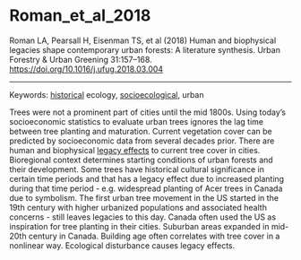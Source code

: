 # Roman_et_al_2018

Roman LA, Pearsall H, Eisenman TS, et al (2018) Human and biophysical legacies shape contemporary urban forests: A literature synthesis. Urban Forestry & Urban Greening 31:157–168. <https://doi.org/10.1016/j.ufug.2018.03.004>


---

Keywords: [historical](../topics/Historical.qmd) ecology, [socioecological](../topics/Socioecological.qmd), urban	  


Trees were not a prominent part of cities until the mid 1800s. Using today's socioeconomic statistics to evaluate urban trees ignores the lag time between tree planting and maturation. Current vegetation cover can be predicted by socioeconomic data from several decades prior. There are human and biophysical [legacy effects](../topics/LegacyEffects.qmd) to current tree cover in cities. Bioregional context determines starting conditions of urban forests and their development. Some trees have historical cultural significance in certain time periods and that has a legacy effect due to increased planting during that time period - e.g. widespread planting of Acer trees in Canada due to symbolism. The first urban tree movement in the US started in the 19th century with higher urbanized populations and associated health concerns - still leaves legacies to this day. Canada often used the US as inspiration for tree planting in their cities. Suburban areas expanded in mid-20th century in Canada. Building age often correlates with tree cover in a nonlinear way. Ecological disturbance causes legacy effects.
